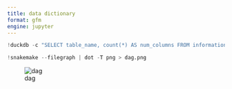 ```yaml
---
title: data dictionary
format: gfm
engine: jupyter
---
```


```python
!duckdb -c "SELECT table_name, count(*) AS num_columns FROM information_schema.columns GROUP BY table_name ORDER BY table_name;" gloss.duckdb
```

```python
!snakemake --filegraph | dot -T png > dag.png
```

![dag](./dag.png)
